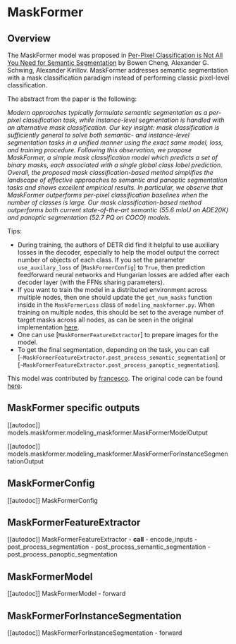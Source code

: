 <!--Copyright 2022 The HuggingFace Team. All rights reserved.

Licensed under the Apache License, Version 2.0 (the "License"); you may not use this file except in compliance with
the License. You may obtain a copy of the License at

http://www.apache.org/licenses/LICENSE-2.0

Unless required by applicable law or agreed to in writing, software distributed under the License is distributed on
an "AS IS" BASIS, WITHOUT WARRANTIES OR CONDITIONS OF ANY KIND, either express or implied. See the License for the
specific language governing permissions and limitations under the License.
-->

# MaskFormer

## Overview

The MaskFormer model was proposed in [Per-Pixel Classification is Not All You Need for Semantic Segmentation](https://arxiv.org/abs/2107.06278) by Bowen Cheng, Alexander G. Schwing, Alexander Kirillov. MaskFormer addresses semantic segmentation with a mask classification paradigm instead of performing classic pixel-level classification.

The abstract from the paper is the following:

*Modern approaches typically formulate semantic segmentation as a per-pixel classification task, while instance-level segmentation is handled with an alternative mask classification. Our key insight: mask classification is sufficiently general to solve both semantic- and instance-level segmentation tasks in a unified manner using the exact same model, loss, and training procedure. Following this observation, we propose MaskFormer, a simple mask classification model which predicts a set of binary masks, each associated with a single global class label prediction. Overall, the proposed mask classification-based method simplifies the landscape of effective approaches to semantic and panoptic segmentation tasks and shows excellent empirical results. In particular, we observe that MaskFormer outperforms per-pixel classification baselines when the number of classes is large. Our mask classification-based method outperforms both current state-of-the-art semantic (55.6 mIoU on ADE20K) and panoptic segmentation (52.7 PQ on COCO) models.*

Tips:
- During training, the authors of DETR did find it helpful to use auxiliary losses in the decoder, especially to help
  the model output the correct number of objects of each class. If you set the parameter `use_auxilary_loss` of
  [`MaskFormerConfig`] to `True`, then prediction feedforward neural networks and Hungarian losses
  are added after each decoder layer (with the FFNs sharing parameters).
- If you want to train the model in a distributed environment across multiple nodes, then one should update the
  `get_num_masks` function inside in the `MaskFormerLoss` class of `modeling_maskformer.py`. When training on multiple nodes, this should be
  set to the average number of target masks across all nodes, as can be seen in the original implementation [here](https://github.com/facebookresearch/MaskFormer/blob/da3e60d85fdeedcb31476b5edd7d328826ce56cc/mask_former/modeling/criterion.py#L169).
- One can use [`MaskFormerFeatureExtractor`] to prepare images for the model.
- To get the final segmentation, depending on the task, you can call [`~MaskFormerFeatureExtractor.post_process_semantic_segmentation`] or [`~MaskFormerFeatureExtractor.post_process_panoptic_segmentation`].

This model was contributed by [francesco](https://huggingface.co/francesco). The original code can be found [here](https://github.com/facebookresearch/MaskFormer).

## MaskFormer specific outputs

[[autodoc]] models.maskformer.modeling_maskformer.MaskFormerModelOutput

[[autodoc]] models.maskformer.modeling_maskformer.MaskFormerForInstanceSegmentationOutput

## MaskFormerConfig

[[autodoc]] MaskFormerConfig

## MaskFormerFeatureExtractor

[[autodoc]] MaskFormerFeatureExtractor
    - __call__
    - encode_inputs
    - post_process_segmentation
    - post_process_semantic_segmentation
    - post_process_panoptic_segmentation

## MaskFormerModel

[[autodoc]] MaskFormerModel
    - forward

## MaskFormerForInstanceSegmentation

[[autodoc]] MaskFormerForInstanceSegmentation
    - forward
